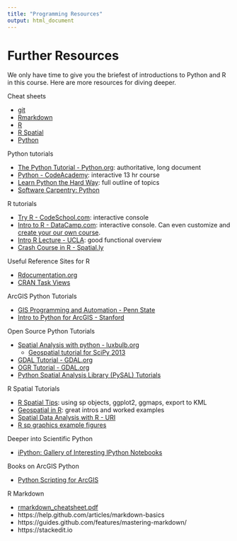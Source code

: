 ```yaml
---
title: "Programming Resources"
output: html_document
---
```


# Further Resources

We only have time to give you the briefest of introductions to Python and R in this course. Here are more resources for diving deeper.

Cheat sheets

- [git](references/git_cheatsheet.pdf?raw=true)
- [Rmarkdown](https://github.com/ucsb-bren/esm296-4f/blob/master/wk1/rmarkdown_cheatsheet.pdf?raw=true)
- [R](references/r_cheatsheet.pdf)
- [R Spatial](http://www.maths.lancs.ac.uk/~rowlings/Teaching/UseR2012/cheatsheet.html)
- [Python](references/python_cheat_sheet.pdf)

Python tutorials

- [The Python Tutorial - Python.org](https://docs.python.org/2/tutorial/): authoritative, long document
- [Python - CodeAcademy](http://www.codecademy.com/en/tracks/python): interactive 13 hr course
- [Learn Python the Hard Way](http://learnpythonthehardway.org/book/): full outline of topics
- [Software Carpentry: Python](http://www.software-carpentry.org/v5/novice/python/index.html)

R tutorials

- [Try R - CodeSchool.com](http://tryr.codeschool.com/levels/1/challenges/3): interactive console
- [Intro to R - DataCamp.com](https://www.datacamp.com/courses/introduction-to-r): interactive console. Can even customize and [create your our own course](https://github.com/Data-Camp/datacamp).
- [Intro R Lecture - UCLA](http://www.ats.ucla.edu/stat/r/seminars/intro.htm): good functional overview
- [Crash Course in R - Spatial.ly](http://spatial.ly/2013/05/crash/)

Useful Reference Sites for R

- [Rdocumentation.org](http://Rdocumentation.org)
- [CRAN Task Views](http://cran.r-project.org/web/views/)

ArcGIS Python Tutorials

- [GIS Programming and Automation - Penn State](https://www.e-education.psu.edu/geog485/)
- [Intro to Python for ArcGIS - Stanford](https://sites.google.com/site/stanfordgis2013/introduction-to-python-for-arcgis)

Open Source Python Tutorials

- [Spatial Analysis with python - luxbulb.org](http://complex.luxbulb.org/howto/spatial-analysis-python)
  - [Geospatial tutorial for SciPy 2013](https://github.com/kjordahl/SciPy2013)
- [GDAL Tutorial - GDAL.org](http://www.gdal.org/gdal_tutorial.html)
- [OGR Tutorial - GDAL.org](http://www.gdal.org/ogr_apitut.html)
- [Python Spatial Analysis Library (PySAL) Tutorials](http://pysal.readthedocs.org/en/latest/users/tutorials/intro.html)

R Spatial Tutorials

- [R Spatial Tips](http://spatial.ly/r/): using sp objects, ggplot2, ggmaps, export to KML
- [Geospatial in R](http://www.maths.lancs.ac.uk/~rowlings/Teaching/UseR2012/introductionTalk.html): great intros and worked examples
- [Spatial Data Analysis with R - URI](http://scicomp2014.edc.uri.edu/posts/2014-02-04-Hollister.html)
- [R sp graphics example figures](http://rspatial.r-forge.r-project.org/gallery/)

Deeper into Scientific Python

- [iPython: Gallery of Interesting IPython Notebooks](https://github.com/ipython/ipython/wiki/A-gallery-of-interesting-IPython-Notebooks)

Books on ArcGIS Python

- [Python Scripting for ArcGIS](http://www.amazon.com/Python-Scripting-ArcGIS-Paul-Zandbergen/dp/1589482824)

R Markdown

- [rmarkdown_cheatsheet.pdf](rmarkdown_cheatsheet.pdf)
- https://help.github.com/articles/markdown-basics
- https://guides.github.com/features/mastering-markdown/
- https://stackedit.io
